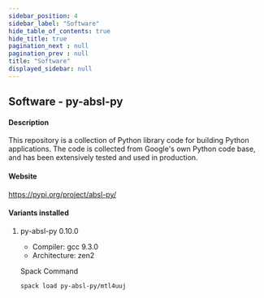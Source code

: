 ```yaml
---
sidebar_position: 4
sidebar_label: "Software"
hide_table_of_contents: true
hide_title: true
pagination_next : null
pagination_prev : null
title: "Software"
displayed_sidebar: null
---
```


## Software - py-absl-py


#### Description
This repository is a collection of Python library code for building Python applications. The code is collected from Google's own Python code base, and has been extensively tested and used in production.

#### Website
https://pypi.org/project/absl-py/

#### Variants installed

1. py-absl-py 0.10.0

    - Compiler: gcc 9.3.0
    - Architecture: zen2

    Spack Command
    ```bash
    spack load py-absl-py/mtl4uuj
    ```
